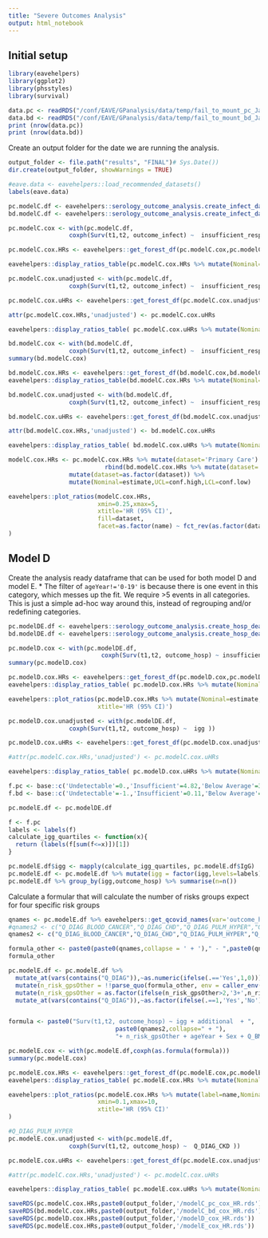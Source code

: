 ```yaml
---
title: "Severe Outcomes Analysis"
output: html_notebook
---
```




## Initial setup

```r
library(eavehelpers)
library(ggplot2)
library(phsstyles)
library(survival)

data.pc <- readRDS("/conf/EAVE/GPanalysis/data/temp/fail_to_mount_pc_Jan13_final.rds")
data.bd <- readRDS("/conf/EAVE/GPanalysis/data/temp/fail_to_mount_bd_Jan13_final.rds")
print (nrow(data.pc))
print (nrow(data.bd))
```

Create an output folder for the date we are running the analysis.

```r
output_folder <- file.path("results", "FINAL")# Sys.Date())
dir.create(output_folder, showWarnings = TRUE)
```



```r
#eave.data <- eavehelpers::load_recommended_datasets() 
labels(eave.data)
```


```r
pc.modelC.df <- eavehelpers::serology_outcome_analysis.create_infect_dataframe(data.pc,eave.data) %>% code_vars()
bd.modelC.df <- eavehelpers::serology_outcome_analysis.create_infect_dataframe(data.bd,eave.data) %>% code_vars()
```


```r
pc.modelC.cox <- with(pc.modelC.df,
                 coxph(Surv(t1,t2, outcome_infect) ~  insufficient_response + n_risk_gps + ageYear + Sex + shielding + ch_resident + Q_BMI + simd2020v2_sc_quintile + ur6_2016_name + additional ))

pc.modelC.cox.HRs <- eavehelpers::get_forest_df(pc.modelC.cox,pc.modelC.df)

eavehelpers::display_ratios_table(pc.modelC.cox.HRs %>% mutate(Nominal=estimate,LCL=conf.low,UCL=conf.high,label=name))
```


```r
pc.modelC.cox.unadjusted <- with(pc.modelC.df,
                 coxph(Surv(t1,t2, outcome_infect) ~  insufficient_response ))

pc.modelC.cox.uHRs <- eavehelpers::get_forest_df(pc.modelC.cox.unadjusted,pc.modelC.df)

attr(pc.modelC.cox.HRs,'unadjusted') <- pc.modelC.cox.uHRs

eavehelpers::display_ratios_table( pc.modelC.cox.uHRs %>% mutate(Nominal=estimate,LCL=conf.low,UCL=conf.high,label=name))
```



```r
bd.modelC.cox <- with(bd.modelC.df,
                 coxph(Surv(t1,t2, outcome_infect) ~  insufficient_response + n_risk_gps + ageYear + Sex + shielding  + Q_BMI + simd2020v2_sc_quintile + ur6_2016_name + additional ))
summary(bd.modelC.cox)
```


```r
bd.modelC.cox.HRs <- eavehelpers::get_forest_df(bd.modelC.cox,bd.modelC.df)
eavehelpers::display_ratios_table(bd.modelC.cox.HRs %>% mutate(Nominal=estimate,LCL=conf.low,UCL=conf.high,label=name))
```


```r
bd.modelC.cox.unadjusted <- with(bd.modelC.df,
                 coxph(Surv(t1,t2, outcome_infect) ~  insufficient_response ))

bd.modelC.cox.uHRs <- eavehelpers::get_forest_df(bd.modelC.cox.unadjusted,bd.modelC.df)

attr(bd.modelC.cox.HRs,'unadjusted') <- bd.modelC.cox.uHRs

eavehelpers::display_ratios_table( bd.modelC.cox.uHRs %>% mutate(Nominal=estimate,LCL=conf.low,UCL=conf.high,label=name))
```



```r

modelC.cox.HRs <- pc.modelC.cox.HRs %>% mutate(dataset='Primary Care') %>% 
                           rbind(bd.modelC.cox.HRs %>% mutate(dataset='Blood Donors')) %>%
                 mutate(dataset=as.factor(dataset)) %>%
                 mutate(Nominal=estimate,UCL=conf.high,LCL=conf.low)

eavehelpers::plot_ratios(modelC.cox.HRs,
                         xmin=0.25,xmax=5,
                         xtitle='HR (95% CI)',
                         fill=dataset,
                         facet=as.factor(name) ~ fct_rev(as.factor(dataset))
) 
```


## Model D


Create the analysis ready dataframe that can be used for both model D and model E.
* The filter of `ageYear!='0-19'` is because there is one event in this category, which messes up the fit. We require >5 events in all categories. This is just a simple  ad-hoc way around this, instead of regrouping and/or redefining categories.

```r
pc.modelDE.df <- eavehelpers::serology_outcome_analysis.create_hosp_death_dataframe(data.pc,eave.data) %>% code_vars() %>% filter(ageYear!='0-19') %>% droplevels()
bd.modelDE.df <- eavehelpers::serology_outcome_analysis.create_hosp_death_dataframe(data.bd,eave.data) %>% code_vars() %>% filter(ageYear!='0-19') %>% droplevels()
```


```r
pc.modelD.cox <- with(pc.modelDE.df,
                          coxph(Surv(t1,t2, outcome_hosp) ~ insufficient_response + additional + n_risk_gps + ageYear + Sex + Q_BMI  ))
summary(pc.modelD.cox)
```



```r
pc.modelD.cox.HRs <- eavehelpers::get_forest_df(pc.modelD.cox,pc.modelDE.df)
eavehelpers::display_ratios_table( pc.modelD.cox.HRs %>% mutate(Nominal=estimate,LCL=conf.low,UCL=conf.high,label=name))
```

```r
eavehelpers::plot_ratios(pc.modelD.cox.HRs %>% mutate(Nominal=estimate,LCL=conf.low,UCL=conf.high,label=name),
                         xtitle='HR (95% CI)')
```


```r
pc.modelD.cox.unadjusted <- with(pc.modelDE.df,
                 coxph(Surv(t1,t2, outcome_hosp) ~  igg ))

pc.modelD.cox.uHRs <- eavehelpers::get_forest_df(pc.modelD.cox.unadjusted,pc.modelDE.df)

#attr(pc.modelC.cox.HRs,'unadjusted') <- pc.modelC.cox.uHRs

eavehelpers::display_ratios_table( pc.modelD.cox.uHRs %>% mutate(Nominal=estimate,LCL=conf.low,UCL=conf.high,label=name))
```




```r
f.pc <- base::c('Undetectable'=0.,'Insufficient'=4.82,'Below Average'=33.8,'Average'=230.,'Above Average'=2000)
f.bd <- base::c('Undetectable'=-1.,'Insufficient'=0.11,'Below Average'=0.7,'Average'=5,'Above Average'=8.5)

pc.modelE.df <- pc.modelDE.df 

f <- f.pc
labels <- labels(f)
calculate_igg_quartiles <- function(x){
  return (labels(f[sum(f<=x)])[1])
}

pc.modelE.df$igg <- mapply(calculate_igg_quartiles, pc.modelE.df$IgG)
pc.modelE.df <- pc.modelE.df %>% mutate(igg = factor(igg,levels=labels)) %>% mutate(igg=fct_relevel(igg,'Average'))
pc.modelE.df %>% group_by(igg,outcome_hosp) %>% summarise(n=n())

```

Calculate a formular that will calculate the number of risks groups expect for four specific risk groups
```r
qnames <- pc.modelE.df %>% eavehelpers::get_qcovid_names(var='outcome_hosp',condition=1,n=1)
#qnames2 <- c("Q_DIAG_BLOOD_CANCER","Q_DIAG_CHD","Q_DIAG_PULM_HYPER","Q_DIAG_COPD")
qnames2 <- c("Q_DIAG_BLOOD_CANCER","Q_DIAG_CHD","Q_DIAG_PULM_HYPER","Q_DIAG_CKD")

formula_other <- paste0(paste0(qnames,collapse = ' + ')," - ",paste0(qnames2,collapse = ' - '))
formula_other
```


```r
pc.modelE.df <- pc.modelE.df %>%
  mutate_at(vars(contains("Q_DIAG")),~as.numeric(ifelse(.=='Yes',1,0))) %>%
  mutate(n_risk_gpsOther = !!parse_quo(formula_other, env = caller_env())) %>%
  mutate(n_risk_gpsOther = as.factor(ifelse(n_risk_gpsOther>2,'3+',n_risk_gpsOther))) %>% 
  mutate_at(vars(contains("Q_DIAG")),~as.factor(ifelse(.==1,'Yes','No'))) 


formula <- paste0("Surv(t1,t2, outcome_hosp) ~ igg + additional  + ",
                              paste0(qnames2,collapse=" + "),
                              "+ n_risk_gpsOther + ageYear + Sex + Q_BMI " )

pc.modelE.cox <- with(pc.modelE.df,coxph(as.formula(formula)))
summary(pc.modelE.cox)
```

```r
pc.modelE.cox.HRs <- eavehelpers::get_forest_df(pc.modelE.cox,pc.modelE.df)
eavehelpers::display_ratios_table( pc.modelE.cox.HRs %>% mutate(Nominal=estimate,LCL=conf.low,UCL=conf.high,label=name))
```

```r
eavehelpers::plot_ratios(pc.modelE.cox.HRs %>% mutate(label=name,Nominal=estimate,LCL=conf.low,UCL=conf.high),
                         xmin=0.1,xmax=10,
                         xtitle='HR (95% CI)'
)
```

```r
#Q_DIAG_PULM_HYPER
pc.modelE.cox.unadjusted <- with(pc.modelE.df,
                 coxph(Surv(t1,t2, outcome_hosp) ~  Q_DIAG_CKD ))

pc.modelE.cox.uHRs <- eavehelpers::get_forest_df(pc.modelE.cox.unadjusted,pc.modelE.df)

#attr(pc.modelC.cox.HRs,'unadjusted') <- pc.modelC.cox.uHRs

eavehelpers::display_ratios_table( pc.modelE.cox.uHRs %>% mutate(Nominal=estimate,LCL=conf.low,UCL=conf.high,label=name))
```


```r
saveRDS(pc.modelC.cox.HRs,paste0(output_folder,'/modelC_pc_cox_HR.rds'))
saveRDS(bd.modelC.cox.HRs,paste0(output_folder,'/modelC_bd_cox_HR.rds'))
saveRDS(pc.modelD.cox.HRs,paste0(output_folder,'/modelD_cox_HR.rds'))
saveRDS(pc.modelE.cox.HRs,paste0(output_folder,'/modelE_cox_HR.rds'))
```



